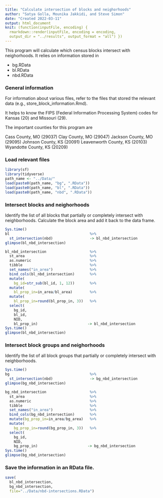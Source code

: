 ```yaml
---
title: "Calculate intersection of blocks and neighorhoods"
author: "Satya Golla, Mounika Jakkidi, and Steve Simon"
date: "Created 2022-03-11"
output: html_document
knit: (function(inputFile, encoding) {
  rmarkdown::render(inputFile, encoding = encoding,
  output_dir = "../results", output_format = "all") })
---
```


This program will calculate which census blocks intersect with neighorhoods. It relies on information stored in

+ bg.RData
+ bl.RData
+ nbd.RData

### General information

For information about various files, refer to the files that stored the relevant data (e.g., store_block_information.Rmd).

It helps to know the FIPS (Federal Information Processing System) codes for Kansas (20) and Missouri (29).

The important counties for this program are

Cass County, MO (29037)
Clay County, MO (29047)
Jackson County, MO (29095)
Johnson County, KS (20091)
Leavenworth County, KS (20103)
Wyandotte County, KS (20209)

### Load relevant files

```r
library(sf)
library(tidyverse)
path_name <- "../Data/"
load(paste0(path_name, "bg", ".RData"))
load(paste0(path_name, "bl", ".RData"))
load(paste0(path_name, "nbd", ".RData"))
```

### Intersect blocks and neighorhoods

Identify the list of all blocks that partially or completely intersect with neighborhoods. Calculate the block area and add it back to the data frame.

```r
Sys.time()
bl                                     %>%
  st_intersection(nbd)                 -> bl_nbd_intersection
glimpse(bl_nbd_intersection)

bl_nbd_intersection                    %>%
  st_area                              %>%
  as.numeric                           %>%
  tibble                               %>%
  set_names("in_area")                 %>%
  bind_cols(bl_nbd_intersection)       %>%
  mutate(
    bg_id=str_sub(bl_id, 1, 12))       %>%
  mutate(
    bl_prop_in=in_area/bl_area)        %>%
  mutate(
    bl_prop_in=round(bl_prop_in, 3))   %>%   
  select(
    bg_id,
    bl_id, 
    NID, 
    bl_prop_in)                       -> bl_nbd_intersection
Sys.time()
glimpse(bl_nbd_intersection)
```


### Intersect block groups and neighorhoods

Identify the list of all block groups that partially or completely intersect with neighborhoods.

```r
Sys.time()
bg                                     %>%
  st_intersection(nbd)                 -> bg_nbd_intersection
glimpse(bg_nbd_intersection)

bg_nbd_intersection                    %>%
  st_area                              %>%
  as.numeric                           %>%
  tibble                               %>%
  set_names("in_area")                 %>%
  bind_cols(bg_nbd_intersection)       %>%
  mutate(bg_prop_in=in_area/bg_area)   %>%
  mutate(
    bg_prop_in=round(bg_prop_in, 3))   %>%
  select(
    bg_id,
    NID, 
    bg_prop_in)                       -> bg_nbd_intersection
Sys.time()
glimpse(bg_nbd_intersection)
```

### Save the information in an RData file.

```r
save(
  bl_nbd_intersection,
  bg_nbd_intersection,
  file="../Data/nbd-intersections.RData")
```
